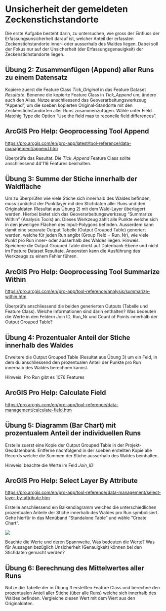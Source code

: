 # Unsicherheit der gemeldeten Zeckenstichstandorte

Die erste Aufgabe besteht darin, zu untersuchen, wie gross der Einfluss der Erfassungsunsicherheit darauf ist, welcher Anteil der erfassten Zeckenstichstandorte inner- oder ausserhalb des Waldes liegen. Dabei soll der Fokus nur auf der Unsicherheit (der Erfassungsgenauigkeit) der Zeckenstichstandorte liegen.  

## Übung 2: Zusammenfügen (Append) aller Runs zu einem Datensatz

Kopiere zuerst die Feature Class *Tick_Original* in das Feature Dataset *Resultate*. Benenne die kopierte Feature Class in *Tick_Append* um, ändere auch den Alias. Nutze anschliessend das Geoverarbeitungswerkzeug "Append", um die soeben kopierten Original-Standorte mit den Zeckenstichstandorten aller Runs zusammenzufügen. Wähle unter Field Matchig Type die Option "Use the field map to reconcile field differences".

:::{.callout-note}
## ArcGIS Pro Help: Geoprocessing Tool Append

<https://pro.arcgis.com/en/pro-app/latest/tool-reference/data-management/append.htm>{target="_blank"}
:::

Überprüfe das Resultat. Die *Tick_Append* Feature Class sollte anschliessend 44'116 Features beinhalten.  

## Übung 3: Summe der Stiche innerhalb der Waldfläche

Um zu überprüfen wie viele Stiche sich innerhalb des Waldes befinden, muss zunächst der Punktlayer mit den Stichdaten aller Runs und den Originaldaten (Resultat aus Übung 2) mit dem Wald-Layer überlagert werden. Hierbei bietet sich das Geoverarbeitungswerkzeug "Summarize Within" (Analysis Tools) an. Dieses Werkzeug zählt alle Punkte welche sich in den jeweiligen Flächen des Input-Polygons befinden. Ausserdem kann damit eine separate Output Tabelle (Output Grouped Table) generiert werden, welche für jeden Run angibt (Group Field = Run_Nr), wie viele Punkt pro Run inner- oder ausserhalb des Waldes liegen.
Hinweis: Speichere die Output Grouped Table direkt auf Datenbank-Ebene und nicht im Feature Dataset Resultate. Ansonsten kann die Ausführung des Werkzeugs zu einem Fehler führen.

:::{.callout-note}
## ArcGIS Pro Help: Geoprocessing Tool Summarize Within

<https://pro.arcgis.com/en/pro-app/tool-reference/analysis/summarize-within.htm>{target="_blank"}
:::

Überprüfe anschliessend die beiden generierten Outputs (Tabelle und Feature Class). Welche Informationen sind darin enthalten? Was bedeuten die Werte in den Feldern Join ID, Run_Nr und Count of Points innerhalb der Output Grouped Table?

## Übung 4: Prozentualer Anteil der Stiche innerhalb des Waldes

Erweitere die Output Grouped Table (Resultat aus Übung 3) um ein Feld, in dem du anschliessend den prozentualen Anteil der Punkte pro Run innerhalb des Waldes berechnen kannst. 

Hinweis: Pro Run gibt es 1076 Features 

:::{.callout-note}
## ArcGIS Pro Help: Calculate Field

<https://pro.arcgis.com/en/pro-app/tool-reference/data-management/calculate-field.htm>{target="_blank"}
:::

## Übung 5: Diagramm (Bar Chart) mit prozentualem Anteil der individuellen Runs

Erstelle zuerst eine Kopie der Output Grouped Table in der Projekt-Geodatenbank. Entferne nachfolgend in der soeben erstellten Kopie alle Records welche die Summen der Stiche ausserhalb des Waldes beinhalten. 

Hinweis: beachte die Werte im Feld *Join_ID*

:::{.callout-note}
## ArcGIS Pro Help: Select Layer By Attribute

<https://pro.arcgis.com/en/pro-app/tool-reference/data-management/select-layer-by-attribute.htm>{target="_blank"}
:::

Erstelle anschliessend ein Balkendiagramm welches die unterschiedlichen prozentualen Anteile der Stiche innerhalb des Waldes pro Run symbolisiert. Gehe hierfür in das Menüband "Standalone Table" und wähle "Create Chart".  

![](figures/bar-chart.png)

Beachte die Werte und deren Spannweite. Was bedeuten die Werte? Was für Aussagen bezüglich Unsicherheit (Genauigkeit) können bei den Stichdaten gemacht werden?

## Übung 6: Berechnung des Mittelwertes aller Runs

Nutze die Tabelle der in Übung 3 erstellten Feature Class und berechne den prozentualen Anteil aller Stiche (über alle Runs) welche sich innerhalb des Waldes befinden. Vergleiche diesen Wert mit dem Wert aus den Originaldaten.
